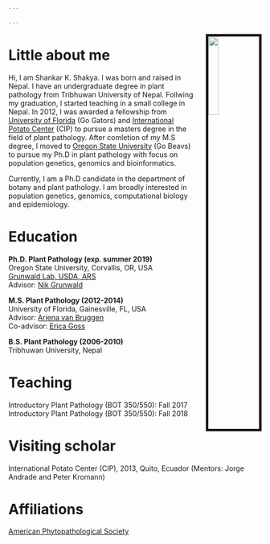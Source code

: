 ```yaml
---

---
```



<img src="Shakya_Shankar.jpg" style="width:20%; border:5px solid; margin-left: 20px" align="right">



# **Little about me**

Hi, I am Shankar K. Shakya. I was born and raised in Nepal. I have an undergraduate degree in plant pathology from Tribhuwan University of Nepal. Follwing my graduation, I started teaching in a small college in Nepal. In 2012, I was awarded a fellowship from [University of Florida](https://plantpath.ifas.ufl.edu/) (Go Gators) and [International Potato Center](https://cipotato.org/) (CIP) to pursue a masters degree in the field of plant pathology. After comletion of my M.S degree, I moved to [Oregon State University](https://bpp.oregonstate.edu/) (Go Beavs) to pursue my Ph.D in plant pathology with focus on population genetics, genomics and bioinformatics.

Currently, I am a Ph.D candidate in the department of botany and plant pathology. I am broadly interested in population genetics, genomics, computational biology and epidemiology. 


# **Education**

**Ph.D. Plant Pathology (exp. summer 2019)** <br>
Oregon State University, Corvallis, OR, USA <br>
[Grunwald Lab, USDA, ARS](http://grunwaldlab.cgrb.oregonstate.edu/) <br>
Advisor: [Nik Grunwald](https://www.ars.usda.gov/pacific-west-area/corvallis-or/horticultural-crops-research/people/niklaus-grunwald/)


**M.S. Plant Pathology (2012-2014)** <br>
University of Florida, Gainesville, FL, USA <br>
Advisor: [Ariena van Bruggen](http://www.epi.ufl.edu/people/faculty-profiles/ariena-h-c-van-bruggen/) <br>
Co-advisor: [Erica Goss](https://plantpath.ifas.ufl.edu/faculty/erica-goss/profile/) <br>


**B.S. Plant Pathology (2006-2010)** <br>
Tribhuwan University, Nepal <br> 

# **Teaching**

Introductory Plant Pathology (BOT 350/550): Fall 2017 <br>
Introductory Plant Pathology (BOT 350/550): Fall 2018 <br>

# **Visiting scholar**
International Potato Center (CIP), 2013, Quito, Ecuador (Mentors: Jorge Andrade and Peter Kromann)


# **Affiliations**

[American Phytopathological Society](http://www.apsnet.org/Pages/default.aspx)


